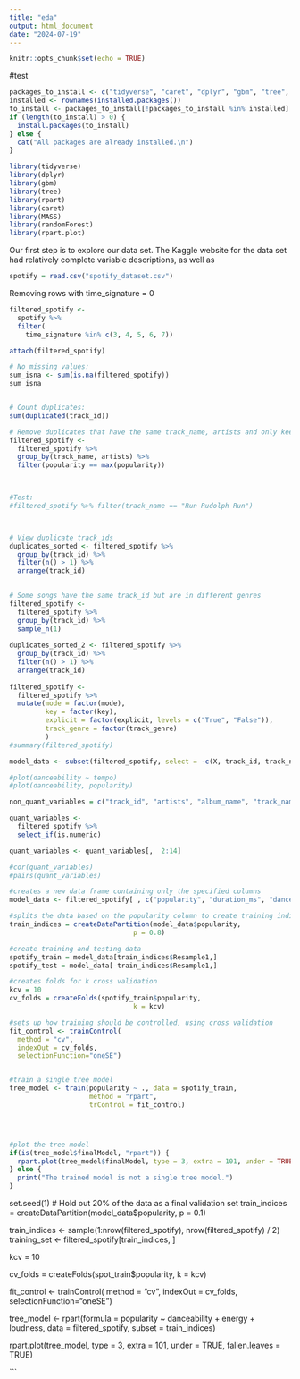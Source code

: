 ```yaml
---
title: "eda"
output: html_document
date: "2024-07-19"
---
```


```r
knitr::opts_chunk$set(echo = TRUE)
```
#test
``` r

packages_to_install <- c("tidyverse", "caret", "dplyr", "gbm", "tree", "rpart", "MASS", "randomForest", "rpart.plot")
installed <- rownames(installed.packages())
to_install <- packages_to_install[!packages_to_install %in% installed]
if (length(to_install) > 0) {
  install.packages(to_install)
} else {
  cat("All packages are already installed.\n")
}

library(tidyverse)
library(dplyr)
library(gbm)
library(tree)
library(rpart)
library(caret)
library(MASS)
library(randomForest)
library(rpart.plot)

```

Our first step is to explore our data set. The Kaggle website for the data set had relatively complete variable descriptions, as well as 

``` r
spotify = read.csv("spotify_dataset.csv")

```

Removing rows with time_signature = 0
```r
filtered_spotify <- 
  spotify %>% 
  filter(
    time_signature %in% c(3, 4, 5, 6, 7))

attach(filtered_spotify)

# No missing values:
sum_isna <- sum(is.na(filtered_spotify))
sum_isna


# Count duplicates:
sum(duplicated(track_id))

# Remove duplicates that have the same track_name, artists and only keep the most popular song
filtered_spotify <-
  filtered_spotify %>%
  group_by(track_name, artists) %>% 
  filter(popularity == max(popularity))


 
#Test:  
#filtered_spotify %>% filter(track_name == "Run Rudolph Run")



# View duplicate track_ids
duplicates_sorted <- filtered_spotify %>%
  group_by(track_id) %>%
  filter(n() > 1) %>%
  arrange(track_id)

 
# Some songs have the same track_id but are in different genres
filtered_spotify <-
  filtered_spotify %>% 
  group_by(track_id) %>% 
  sample_n(1)
  
duplicates_sorted_2 <- filtered_spotify %>%
  group_by(track_id) %>%
  filter(n() > 1) %>%
  arrange(track_id)
  
filtered_spotify <-
  filtered_spotify %>% 
  mutate(mode = factor(mode),
         key = factor(key),
         explicit = factor(explicit, levels = c("True", "False")),
         track_genre = factor(track_genre)
         )
#summary(filtered_spotify)

model_data <- subset(filtered_spotify, select = -c(X, track_id, track_name, album_name, artists))
```


``` r
#plot(danceability ~ tempo)
#plot(danceability, popularity)

non_quant_variables = c("track_id", "artists", "album_name", "track_name", "explicit", "track_genre")

quant_variables <-
  filtered_spotify %>% 
  select_if(is.numeric) 

quant_variables <- quant_variables[,  2:14]

#cor(quant_variables)
#pairs(quant_variables)

```




``` r

#creates a new data frame containing only the specified columns 
model_data <- filtered_spotify[ , c("popularity", "duration_ms", "danceability", "energy")]

#splits the data based on the popularity column to create training indices. In this case 80% of the data is reserved for training
train_indices = createDataPartition(model_data$popularity,
                               p = 0.8)

#create training and testing data
spotify_train = model_data[train_indices$Resample1,]
spotify_test = model_data[-train_indices$Resample1,]

#creates folds for k cross validation
kcv = 10
cv_folds = createFolds(spotify_train$popularity,
                               k = kcv)

#sets up how training should be controlled, using cross validation
fit_control <- trainControl(
  method = "cv",
  indexOut = cv_folds,
  selectionFunction="oneSE")


#train a single tree model
tree_model <- train(popularity ~ ., data = spotify_train,
                    method = "rpart",
                    trControl = fit_control)




#plot the tree model
if(is(tree_model$finalModel, "rpart")) {
  rpart.plot(tree_model$finalModel, type = 3, extra = 101, under = TRUE, fallen.leaves = TRUE)
} else {
  print("The trained model is not a single tree model.")
}

```


set.seed(1)
# Hold out 20% of the data as a final validation set
train_indices = createDataPartition(model_data$popularity,
                               p = 0.1)

train_indices <- sample(1:nrow(filtered_spotify), nrow(filtered_spotify) / 2)
training_set <- filtered_spotify[train_indices, ]

kcv = 10

cv_folds = createFolds(spot_train$popularity,
                               k = kcv)

fit_control <- trainControl(
  method = "cv",
  indexOut = cv_folds,
  selectionFunction="oneSE")


tree_model <- rpart(formula = popularity ~ danceability + energy + loudness,
                    data = filtered_spotify,
                    subset = train_indices)



rpart.plot(tree_model, type = 3, extra = 101, under = TRUE, fallen.leaves = TRUE)

```

